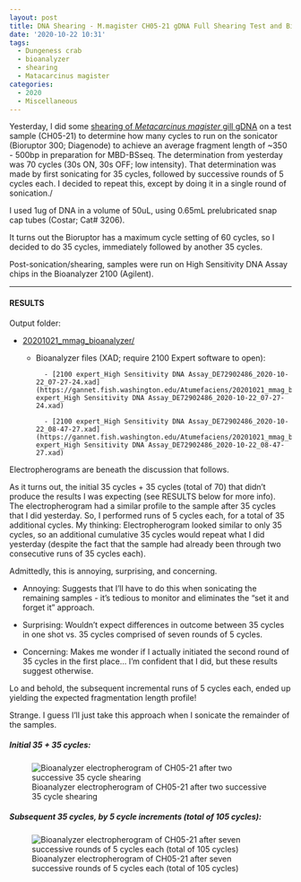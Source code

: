 ```yaml
---
layout: post
title: DNA Shearing - M.magister CH05-21 gDNA Full Shearing Test and Bioanalyzer
date: '2020-10-22 10:31'
tags:
  - Dungeness crab
  - bioanalyzer
  - shearing
  - Matacarcinus magister
categories:
  - 2020
  - Miscellaneous
---
```

Yesterday, I did some [shearing of _Metacarcinus magister_ gill gDNA](https://robertslab.github.io/sams-notebook/posts/2020/2020-10-21-DNA-Shearing---M.magister-gDNA-Shear-Testing-and-Bioanalyzer/) on a test sample (CH05-21) to determine how many cycles to run on the sonicator (Bioruptor 300; Diagenode) to achieve an average fragment length of ~350 - 500bp in preparation for MBD-BSseq. The determination from yesterday was 70 cycles (30s ON, 30s OFF; low intensity). That determination was made by first sonicating for 35 cycles, followed by successive rounds of 5 cycles each. I decided to repeat this, except by doing it in a single round of sonication./

I used 1ug of DNA in a volume of 50uL, using 0.65mL prelubricated snap cap tubes (Costar; Cat# 3206).

It turns out the Bioruptor has a maximum cycle setting of 60 cycles, so I decided to do 35 cycles, immediately followed by another 35 cycles.

Post-sonication/shearing, samples were run on High Sensitivity DNA Assay chips in the Bioanalyzer 2100 (Agilent).

---

#### RESULTS

Output folder:

- [20201021_mmag_bioanalyzer/](https://gannet.fish.washington.edu/Atumefaciens/20201021_mmag_bioanalyzer/)

    - Bioanalyzer files (XAD; require 2100 Expert software to open):

			- [2100 expert_High Sensitivity DNA Assay_DE72902486_2020-10-22_07-27-24.xad](https://gannet.fish.washington.edu/Atumefaciens/20201021_mmag_bioanalyzer/2100 expert_High Sensitivity DNA Assay_DE72902486_2020-10-22_07-27-24.xad)

			- [2100 expert_High Sensitivity DNA Assay_DE72902486_2020-10-22_08-47-27.xad](https://gannet.fish.washington.edu/Atumefaciens/20201021_mmag_bioanalyzer/2100 expert_High Sensitivity DNA Assay_DE72902486_2020-10-22_08-47-27.xad)

Electropherograms are beneath the discussion that follows.

As it turns out, the initial 35 cycles + 35 cycles (total of 70) that didn't produce the results I was expecting (see RESULTS below for more info). The electropherogram had a similar profile to the sample after 35 cycles that I did yesterday. So, I performed runs of 5 cycles each, for a total of 35 additional cycles. My thinking: Electropherogram looked similar to only 35 cycles, so an additional cumulative 35 cycles would repeat what I did yesterday (despite the fact that the sample had already been through two consecutive runs of 35 cycles each).

Admittedly, this is annoying, surprising, and concerning.

 - Annoying: Suggests that I'll have to do this when sonicating the remaining samples - it's tedious to monitor and eliminates the "set it and forget it" approach.

 - Surprising: Wouldn't expect differences in outcome between 35 cycles in one shot vs. 35 cycles comprised of seven rounds of 5 cycles.

 - Concerning: Makes me wonder if I actually initiated the second round of 35 cycles in the first place... I'm confident that I did, but these results suggest otherwise.

Lo and behold, the subsequent incremental runs of 5 cycles each, ended up yielding the expected fragmentation length profile!

Strange. I guess I'll just take this approach when I sonicate the remainder of the samples.

##### Initial 35 + 35 cycles:

![Bioanalyzer electropherogram of CH05-21 after two successive 35 cycle shearing](https://gannet.fish.washington.edu/Atumefaciens/20201022_mmag_bioanalyzer/20201022_mmag_bioanalyzer_electropoherogram_CHO5-21_sheared-70-cyles.JPG)

##### Subsequent 35 cycles, by 5 cycle increments (total of 105 cycles):

![Bioanalyzer electropherogram of CH05-21 after seven successive rounds of 5 cycles each (total of 105 cycles)](https://gannet.fish.washington.edu/Atumefaciens/20201022_mmag_bioanalyzer/20201022_mmag_bioanalyzer_electropoherogram_CHO5-21_sheared-70+35-by-5s-cyles.JPG)
